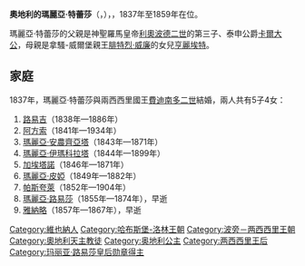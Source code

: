 {{Unreferenced|time=2020-09-25T17:36:02+00:00}}
{{Infobox royalty|consort=yes
| name         = 奧地利的瑪麗亞·特蕾莎
| image        = Maria Theresa of Austria (1816–1867), Queen of the Two Sicilies.jpg
| succession   = 兩西西里王后
| reign        = 1837年1月27日 — 1859年5月22日
| birth_date   = {{birth date|1816|07|31|df=y}}
| birth_place  = {{flag|Austrian Empire}}[[維也納|維也納]]
| death_date   = {{death date and age|1867|08|08|1816|07|31|df=y}}
| death_place  = {{flag|Kingdom of Italy}}[[阿尔巴诺拉齐亚莱|阿尔巴诺拉齐亚莱]]
| burial_place = [[聖嘉勒聖殿|聖嘉勒聖殿]]
| house        = [[哈布斯堡-洛林王朝|哈布斯堡-洛林王朝]]
| father       = [[卡尔大公_(奥地利-泰申)|奧地利的卡爾大公]]
| mother       = [[拿騷-威爾堡的亨麗埃特_(1797-1829)|拿騷-威爾堡的亨麗埃特]]
| religion     = [[羅馬天主教|羅馬天主教]]
}}
'''奧地利的瑪麗亞·特蕾莎'''（{{lang-de|Maria Theresia von Österreich}}，{{bd|1816年|7月31日|1867年|8月8日}}），{{le|兩西西里王后|List of consorts of the Kingdom of the Two Sicilies}}，1837年至1859年在位。

瑪麗亞·特蕾莎的父親是神聖羅馬皇帝[[利奧波德二世_(神聖羅馬帝國)|利奧波德二世]]的第三子、泰申公爵[[卡尔大公_(奥地利-泰申)|卡爾大公]]，母親是拿騷-威爾堡親王[[腓特烈·威廉_(拿騷-威爾堡)|腓特烈·威廉]]的女兒[[拿騷-威爾堡的亨麗埃特_(1797-1829)|亨麗埃特]]。

== 家庭 ==
1837年，瑪麗亞·特蕾莎與兩西西里國王[[費迪南多二世_(兩西西里)|費迪南多二世]]結婚，兩人共有5子4女：
# [[兩西西里的路易吉_(1838-1886)|路易吉]]（1838年—1886年）
# [[阿方索_(兩西西里)|阿方索]]（1841年—1934年）
# [[瑪麗亞·安農齊亞塔_(兩西西里公主)|瑪麗亞·安農齊亞塔]]（1843年—1871年）
# [[兩西西里的瑪麗亞·伊瑪科拉塔|瑪麗亞·伊瑪科拉塔]]（1844年—1899年）
# [[兩西西里的加埃塔諾|加埃塔諾]]（1846年—1871年）
# [[兩西西里的瑪麗亞·皮婭|瑪麗亞·皮婭]]（1849年—1882年）
# [[兩西西里的帕斯夸萊|帕斯夸萊]]（1852年—1904年）
# [[兩西西里的瑪麗亞·路易莎|瑪麗亞·路易莎]]（1855年—1874年），早逝
# [[兩西西里的雅納略|雅納略]]（1857年—1867年），早逝

[[Category:維也納人|Category:維也納人]]
[[Category:哈布斯堡-洛林王朝|Category:哈布斯堡-洛林王朝]]
[[Category:波旁－两西西里王朝|Category:波旁－两西西里王朝]]
[[Category:奧地利天主教徒|Category:奧地利天主教徒]]
[[Category:奥地利公主|Category:奥地利公主]]
[[Category:两西西里王后|Category:两西西里王后]]
[[Category:玛丽亚·路易莎皇后勋章得主|Category:玛丽亚·路易莎皇后勋章得主]]